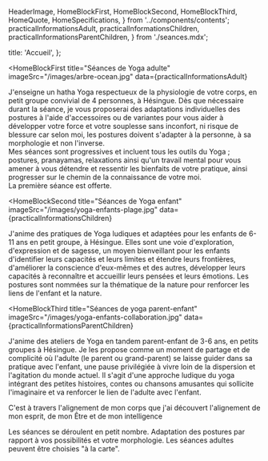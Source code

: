   HeaderImage,
  HomeBlockFirst,
  HomeBlockSecond,
  HomeBlockThird,
  HomeQuote,
  HomeSpecifications,
} from '../components/contents';
  practicalInformationsAdult,
  practicalInformationsChildren,
  practicalInformationsParentChildren,
} from './seances.mdx';

  title: 'Accueil',
};

<HeaderImage title="Yoga Sof" subtitle="Pratique du Yoga à Hésingue" />

<HomeBlockFirst
  title="Séances de Yoga adulte"
  imageSrc="/images/arbre-ocean.jpg"
  data={practicalInformationsAdult}
>
  J'enseigne un hatha Yoga respectueux de la physiologie de votre corps, en petit groupe convivial de 4 personnes, à
  Hésingue. Dès que nécessaire durant la séance, je vous proposerai des adaptations individuelles des postures à l'aide
  d'accessoires ou de variantes pour vous aider à développer votre force et votre souplesse sans inconfort, ni risque de
  blessure car selon moi, les postures doivent s'adapter à la personne, à sa morphologie et non l'inverse.<br />
  Mes séances sont progressives et incluent tous les outils du Yoga ; postures, pranayamas, relaxations ainsi qu'un
  travail mental pour vous amener à vous détendre et ressentir les bienfaits de votre pratique, ainsi progresser sur le
  chemin de la connaissance de votre moi.<br />
  La première séance est offerte.
</HomeBlockFirst>

<HomeBlockSecond
  title="Séances de Yoga enfant"
  imageSrc="/images/yoga-enfants-plage.jpg"
  data={practicalInformationsChildren}
>
  J'anime des pratiques de Yoga ludiques et adaptées pour les enfants de 6-11 ans en petit groupe, à Hésingue. Elles
  sont une voie d'exploration, d'expression et de sagesse, un moyen bienveillant pour les enfants d'identifier leurs capacités et leurs limites et
  étendre leurs frontières, d'améliorer la conscience d'eux-mêmes et des autres, développer leurs capacités à
  reconnaître et accueillir leurs pensées et leurs émotions. Les postures sont nommées sur la thématique de la nature
  pour renforcer les liens de l'enfant et la nature.
</HomeBlockSecond>

<HomeBlockThird
  title="Séances de yoga parent-enfant"
  imageSrc="/images/yoga-enfants-collaboration.jpg"
  data={practicalInformationsParentChildren}
>
  J'anime des ateliers de Yoga en tandem parent-enfant de 3-6 ans, en petits groupes à Hésingue. Je les propose comme un
  moment de partage et de complicité où l'adulte (le parent ou grand-parent) se laisse guider dans sa pratique avec
  l'enfant, une pause privilégiée à vivre loin de la dispersion et l'agitation du monde actuel. Il s'agit d'une approche
  ludique du yoga intégrant des petites histoires, contes ou chansons amusantes qui sollicite l'imaginaire et va
  renforcer le lien de l'adulte avec l'enfant.
</HomeBlockThird>

<HomeQuote author="Sri B.K.S Iyengar">C'est à travers l'alignement de mon corps que j'ai découvert l'alignement de mon
  esprit, de mon Être et de mon intelligence</HomeQuote>

<HomeSpecifications>
  <HomeSpecifications.Item title="Effectifs réduits" icon={BsFillPeopleFill}>Les séances se déroulent en petit nombre.</HomeSpecifications.Item>
  <HomeSpecifications.Item title="Personnalisation" icon={BsStars}>Adaptation des postures par rapport à vos possibilités et votre morphologie.</HomeSpecifications.Item>
  <HomeSpecifications.Item title="Flexibilité" icon={BsFillCalendarWeekFill}>Les séances adultes peuvent être choisies "à la carte".</HomeSpecifications.Item>
</HomeSpecifications>

